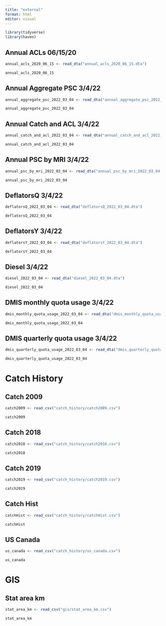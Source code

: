 ```yaml
---
title: "external"
format: html
editor: visual
---
```


```r
library(tidyverse)
library(haven)
```

## Annual ACLs 06/15/20

```r
annual_acls_2020_06_15 <- read_dta("annual_acls_2020_06_15.dta")

annual_acls_2020_06_15
```

## Annual Aggregate PSC 3/4/22

```r
annual_aggregate_psc_2022_03_04 <- read_dta("annual_aggregate_psc_2022_03_04.dta")

annual_aggregate_psc_2022_03_04
```

## Annual Catch and ACL 3/4/22

```r
annual_catch_and_acl_2022_03_04 <- read_dta("annual_catch_and_acl_2022_03_04.dta")

annual_catch_and_acl_2022_03_04
```

## Annual PSC by MRI 3/4/22

```r
annual_psc_by_mri_2022_03_04 <- read_dta("annual_psc_by_mri_2022_03_04.dta")

annual_psc_by_mri_2022_03_04
```

## DeflatorsQ 3/4/22

```r
deflatorsQ_2022_03_04 <- read_dta("deflatorsQ_2022_03_04.dta")

deflatorsQ_2022_03_04
```

## DeflatorsY 3/4/22

```r
deflatorsY_2022_03_04 <- read_dta("deflatorsY_2022_03_04.dta")

deflatorsY_2022_03_04
```

## Diesel 3/4/22

```r
diesel_2022_03_04 <- read_dta("diesel_2022_03_04.dta")

diesel_2022_03_04
```

## DMIS monthly quota usage 3/4/22

```r
dmis_monthly_quota_usage_2022_03_04 <- read_dta("dmis_monthly_quota_usage_2022_03_04.dta")

dmis_monthly_quota_usage_2022_03_04
```

## DMIS quarterly quota usage 3/4/22

```r
dmis_quarterly_quota_usage_2022_03_04 <- read_dta("dmis_quarterly_quota_usage_2022_03_04.dta")

dmis_quarterly_quota_usage_2022_03_04
```

# Catch History

## Catch 2009

```r
catch2009 <- read_csv("catch_history/catch2009.csv")

catch2009
```

## Catch 2018

```r
catch2018 <- read_csv("catch_history/catch2018.csv")

catch2018
```

## Catch 2019

```r
catch2019 <- read_csv("catch_history/catch2019.csv")

catch2019
```

## Catch Hist

```r
catchHist <- read_csv("catch_history/catchHist.csv")

catchHist
```

## US Canada

```r
us_canada <- read_csv("catch_history/us_canada.csv")

us_canada
```

# GIS

## Stat area km

```r
stat_area_km <- read_csv("gis/stat_area_km.csv")

stat_area_km
```
